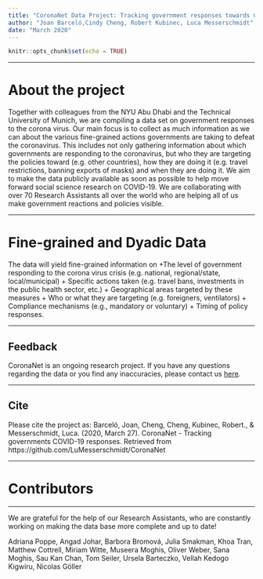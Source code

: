 ```yaml
---
title: "CoronaNet Data Project: Tracking government responses towards COVID-19"
author: "Joan Barceló,Cindy Cheng, Robert Kubinec, Luca Messerschmidt"
date: "March 2020"
---
```


```r
knitr::opts_chunk$set(echo = TRUE)
```
***
# About the project

Together with colleagues from the NYU Abu Dhabi and the Technical University of Munich, we are compiling a data set on government responses to the corona virus. Our main focus is to collect as much information as we can about the various fine-grained actions governments are taking to defeat the coronavirus. This includes not only gathering information about which governments are responding to the coronavirus, but who they are targeting the policies toward (e.g. other countries), how they are doing it (e.g. travel restrictions, banning exports of masks) and when they are doing it. We aim to make the data publicly available as soon as possible to help move forward social science research on COVID-19.
We are collaborating with over 70 Research Assistants all over the world who are helping all of us make government reactions and policies visible.
 

***

# Fine-grained and Dyadic Data

The data will yield fine-grained information on 
+The level of government responding to the corona virus crisis (e.g. national, regional/state, local/municipal) 
+ Specific actions taken (e.g. travel bans, investments in the public health sector, etc.)
+ Geographical areas targeted by these measures 
+ Who or what they are targeting (e.g. foreigners, ventilators)
+ Compliance mechanisms (e.g., mandatory or voluntary) 
+ Timing of policy responses.



***

##  Feedback

CoronaNet is an ongoing research project. If you have any questions regarding the data or you find any inaccuracies, please contact us  [here](https://forms.gle/2Zc5Rrdq9J43b7NR9).

***

##  Cite

Please cite the project as:
 Barceló, Joan, Cheng, Cheng, Kubinec, Robert., & Messerschmidt, Luca. (2020, March 27). CoronaNet - Tracking governments COVID-19 responses. Retrieved from 
https://github.com/LuMesserschmidt/CoronaNet




*****
# Contributors
***
We are grateful for the help of our Research Assistants, who are constantly working on making the data base more complete and up to date!

Adriana Poppe, Angad Johar, Barbora Bromová, Julia Smakman, Khoa Tran, Matthew Cottrell, Miriam Witte, Museera Moghis, Oliver Weber, Sana Moghis, Sau Kan Chan, Tom Seiler, Ursela Barteczko, Vellah Kedogo Kigwiru, Nicolas Göller

